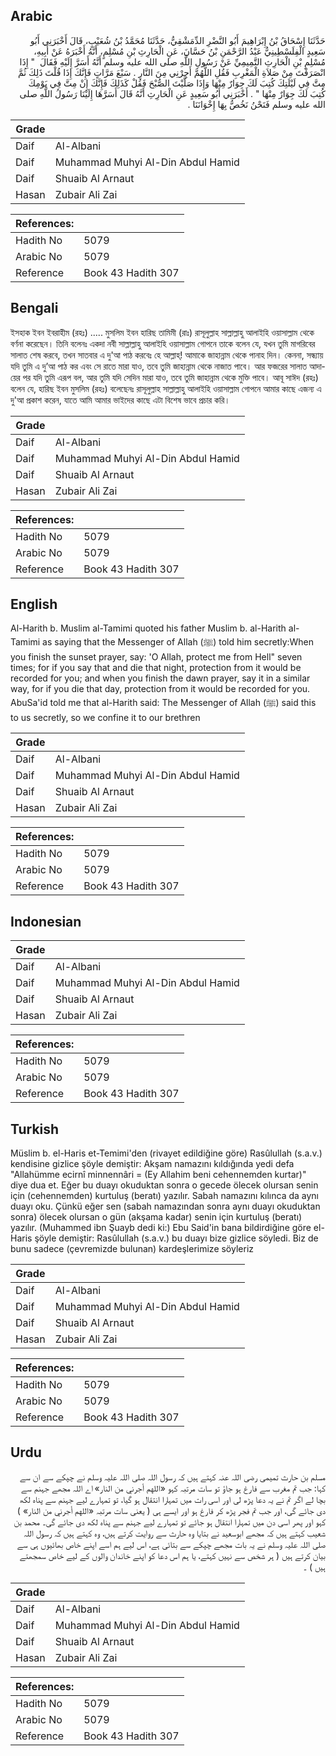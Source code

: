 ## Arabic


<div dir="rtl" lang="ar" style={{fontSize:'larger',backgroundColor:'#f8f9fa',padding:20}}>
حَدَّثَنَا إِسْحَاقُ بْنُ إِبْرَاهِيمَ أَبُو النَّضْرِ الدِّمَشْقِيُّ، حَدَّثَنَا مُحَمَّدُ بْنُ شُعَيْبٍ، قَالَ أَخْبَرَنِي أَبُو سَعِيدٍ الْفِلَسْطِينِيُّ عَبْدُ الرَّحْمَنِ بْنُ حَسَّانَ، عَنِ الْحَارِثِ بْنِ مُسْلِمٍ، أَنَّهُ أَخْبَرَهُ عَنْ أَبِيهِ، مُسْلِمِ بْنِ الْحَارِثِ التَّمِيمِيِّ عَنْ رَسُولِ اللَّهِ صلى الله عليه وسلم أَنَّهُ أَسَرَّ إِلَيْهِ فَقَالَ ‏ "‏ إِذَا انْصَرَفْتَ مِنْ صَلاَةِ الْمَغْرِبِ فَقُلِ اللَّهُمَّ أَجِرْنِي مِنَ النَّارِ ‏.‏ سَبْعَ مَرَّاتٍ فَإِنَّكَ إِذَا قُلْتَ ذَلِكَ ثُمَّ مِتَّ فِي لَيْلَتِكَ كُتِبَ لَكَ جِوَارٌ مِنْهَا وَإِذَا صَلَّيْتَ الصُّبْحَ فَقُلْ كَذَلِكَ فَإِنَّكَ إِنْ مِتَّ فِي يَوْمِكَ كُتِبَ لَكَ جِوَارٌ مِنْهَا ‏"‏ ‏.‏ أَخْبَرَنِي أَبُو سَعِيدٍ عَنِ الْحَارِثِ أَنَّهُ قَالَ أَسَرَّهَا إِلَيْنَا رَسُولُ اللَّهِ صلى الله عليه وسلم فَنَحْنُ نَخُصُّ بِهَا إِخْوَانَنَا ‏.‏
</div>
<div style={{backgroundColor:'#f8f9fa',padding:20, marginBottom: 10}}><table> <thead> <tr> <th>Grade</th> <th></th> </tr> </thead> <tbody> <tr><td>Daif</td><td>Al-Albani</td></tr><tr><td>Daif</td><td>Muhammad Muhyi Al-Din Abdul Hamid</td></tr><tr><td>Daif</td><td>Shuaib Al Arnaut</td></tr><tr><td>Hasan</td><td>Zubair Ali Zai</td></tr></tbody></table><table> <thead> <tr> <th>References:</th> <th></th> </tr> </thead> <tbody><tr><td>Hadith No</td><td>5079</td></tr><tr><td>Arabic No</td><td>5079</td></tr><tr><td>Reference</td><td>Book 43 Hadith 307</td></tr></tbody></table></div>

## Bengali


<div dir="ltr" lang="bn" style={{fontSize:'larger',backgroundColor:'#f8f9fa',padding:20}}>
ইসহাক ইবন ইবরাহীম (রহঃ) ..... মুসলিম ইবন হারিছ তামিমী (রাঃ) রাসূলুল্লাহ সাল্লাল্লাহু আলাইহি ওয়াসাল্লাম থেকে বর্ণনা করেছেন। তিনি বলেনঃ একদা নবী সাল্লাল্লাহু আলাইহি ওয়াসাল্লাম গোপনে তাকে বলেন যে, যখন তুমি মাগরিবের সালাত শেষ করবে, তখন সাতবার এ দু'আ পাঠ করবেঃ হে আল্লাহ্‌! আমাকে জাহান্নাম থেকে পানাহ দিন। কেননা, সন্ধ্যায় যদি তুমি এ দু’আ পাঠ কর এবং সে রাতে মারা যাও, তবে তুমি জাহান্নাম থেকে নাজাত পাবে। আর ফজরের সালাত আদায়ের পর যদি তুমি এরূপ বল, আর তুমি যদি সেদিন মারা যাও, তবে তুমি জাহান্নাম থেকে মুক্তি পাবে। আবূ সাঈদ (রহঃ) বলেন যে, হারিছ ইবন মুসলিম (রহঃ) বলেছেনঃ রাসূলুল্লাহ সাল্লাল্লাহু আলাইহি ওয়াসাল্লাম গোপনে আমার কাছে এজন্য এ দু'আ প্রকাশ করেন, যাতে আমি আমার ভাইদের কাছে এটা বিশেষ ভাবে প্রচার করি।
</div>
<div style={{backgroundColor:'#f8f9fa',padding:20, marginBottom: 10}}><table> <thead> <tr> <th>Grade</th> <th></th> </tr> </thead> <tbody> <tr><td>Daif</td><td>Al-Albani</td></tr><tr><td>Daif</td><td>Muhammad Muhyi Al-Din Abdul Hamid</td></tr><tr><td>Daif</td><td>Shuaib Al Arnaut</td></tr><tr><td>Hasan</td><td>Zubair Ali Zai</td></tr></tbody></table><table> <thead> <tr> <th>References:</th> <th></th> </tr> </thead> <tbody><tr><td>Hadith No</td><td>5079</td></tr><tr><td>Arabic No</td><td>5079</td></tr><tr><td>Reference</td><td>Book 43 Hadith 307</td></tr></tbody></table></div>

## English


<div dir="ltr" lang="en" style={{fontSize:'larger',backgroundColor:'#f8f9fa',padding:20}}>
Al-Harith b. Muslim al-Tamimi quoted his father Muslim b. al-Harith al-Tamimi as saying that the Messenger of Allah (ﷺ) told him secretly:When you finish the sunset prayer, say: 'O Allah, protect me from Hell" seven times; for if you say that and die that night, protection from it would be recorded for you; and when you finish the dawn prayer, say it in a similar way, for if you die that day, protection from it would be recorded for you. AbuSa'id told me that al-Harith said: The Messenger of Allah (ﷺ) said this to us secretly, so we confine it to our brethren
</div>
<div style={{backgroundColor:'#f8f9fa',padding:20, marginBottom: 10}}><table> <thead> <tr> <th>Grade</th> <th></th> </tr> </thead> <tbody> <tr><td>Daif</td><td>Al-Albani</td></tr><tr><td>Daif</td><td>Muhammad Muhyi Al-Din Abdul Hamid</td></tr><tr><td>Daif</td><td>Shuaib Al Arnaut</td></tr><tr><td>Hasan</td><td>Zubair Ali Zai</td></tr></tbody></table><table> <thead> <tr> <th>References:</th> <th></th> </tr> </thead> <tbody><tr><td>Hadith No</td><td>5079</td></tr><tr><td>Arabic No</td><td>5079</td></tr><tr><td>Reference</td><td>Book 43 Hadith 307</td></tr></tbody></table></div>

## Indonesian


<div dir="ltr" lang="id" style={{fontSize:'larger',backgroundColor:'#f8f9fa',padding:20}}>

</div>
<div style={{backgroundColor:'#f8f9fa',padding:20, marginBottom: 10}}><table> <thead> <tr> <th>Grade</th> <th></th> </tr> </thead> <tbody> <tr><td>Daif</td><td>Al-Albani</td></tr><tr><td>Daif</td><td>Muhammad Muhyi Al-Din Abdul Hamid</td></tr><tr><td>Daif</td><td>Shuaib Al Arnaut</td></tr><tr><td>Hasan</td><td>Zubair Ali Zai</td></tr></tbody></table><table> <thead> <tr> <th>References:</th> <th></th> </tr> </thead> <tbody><tr><td>Hadith No</td><td>5079</td></tr><tr><td>Arabic No</td><td>5079</td></tr><tr><td>Reference</td><td>Book 43 Hadith 307</td></tr></tbody></table></div>

## Turkish


<div dir="ltr" lang="tr" style={{fontSize:'larger',backgroundColor:'#f8f9fa',padding:20}}>
Müslim b. el-Haris et-Temimi'den (rivayet edildiğine göre) Rasûlullah (s.a.v.) kendisine gizlice şöyle demiştir: Akşam namazını kıldığında yedi defa "Allahümme ecirnî minnennâri = (Ey Allahim beni cehennemden kurtar)" diye dua et. Eğer bu duayı okuduktan sonra o gecede ölecek olursan senin için (cehennemden) kurtuluş (beratı) yazılır. Sabah namazını kılınca da aynı duayı oku. Çünkü eğer sen (sabah namazından sonra aynı duayı okuduktan sonra) ölecek olursan o gün (akşama kadar) senin için kurtuluş (beratı) yazılır. (Muhammed ibn Şuayb dedi ki:) Ebu Said'in bana bildirdiğine göre el-Haris şöyle demiştir: Rasûlullah (s.a.v.) bu duayı bize gizlice söyledi. Biz de bunu sadece (çevremizde bulunan) kardeşlerimize söyleriz
</div>
<div style={{backgroundColor:'#f8f9fa',padding:20, marginBottom: 10}}><table> <thead> <tr> <th>Grade</th> <th></th> </tr> </thead> <tbody> <tr><td>Daif</td><td>Al-Albani</td></tr><tr><td>Daif</td><td>Muhammad Muhyi Al-Din Abdul Hamid</td></tr><tr><td>Daif</td><td>Shuaib Al Arnaut</td></tr><tr><td>Hasan</td><td>Zubair Ali Zai</td></tr></tbody></table><table> <thead> <tr> <th>References:</th> <th></th> </tr> </thead> <tbody><tr><td>Hadith No</td><td>5079</td></tr><tr><td>Arabic No</td><td>5079</td></tr><tr><td>Reference</td><td>Book 43 Hadith 307</td></tr></tbody></table></div>

## Urdu


<div dir="rtl" lang="ur" style={{fontSize:'larger',backgroundColor:'#f8f9fa',padding:20}}>
مسلم بن حارث تمیمی رضی اللہ عنہ کہتے ہیں کہ رسول اللہ صلی اللہ علیہ وسلم نے چپکے سے ان سے کہا: جب تم مغرب سے فارغ ہو جاؤ تو سات مرتبہ کہو «اللهم أجرني من النار» اے اللہ مجھے جہنم سے بچا لے اگر تم نے یہ دعا پڑھ لی اور اسی رات میں تمہارا انتقال ہو گیا، تو تمہارے لیے جہنم سے پناہ لکھ دی جائے گی، اور جب تم فجر پڑھ کر فارغ ہو اور ایسے ہی ( یعنی سات مرتبہ «اللهم أجرني من النار» ) کہو اور پھر اسی دن میں تمہارا انتقال ہو جائے تو تمہارے لیے جہنم سے پناہ لکھ دی جائے گی۔ محمد بن شعیب کہتے ہیں کہ مجھے ابوسعید نے بتایا وہ حارث سے روایت کرتے ہیں، وہ کہتے ہیں کہ رسول اللہ صلی اللہ علیہ وسلم نے یہ بات مجھے چپکے سے بتائی ہے، اس لیے ہم اسے اپنے خاص بھائیوں ہی سے بیان کرتے ہیں ( ہر شخص سے نہیں کہتے، یا ہم اس دعا کو اپنے خاندان والوں کے لیے خاص سمجھتے ہیں ) ۔
</div>
<div style={{backgroundColor:'#f8f9fa',padding:20, marginBottom: 10}}><table> <thead> <tr> <th>Grade</th> <th></th> </tr> </thead> <tbody> <tr><td>Daif</td><td>Al-Albani</td></tr><tr><td>Daif</td><td>Muhammad Muhyi Al-Din Abdul Hamid</td></tr><tr><td>Daif</td><td>Shuaib Al Arnaut</td></tr><tr><td>Hasan</td><td>Zubair Ali Zai</td></tr></tbody></table><table> <thead> <tr> <th>References:</th> <th></th> </tr> </thead> <tbody><tr><td>Hadith No</td><td>5079</td></tr><tr><td>Arabic No</td><td>5079</td></tr><tr><td>Reference</td><td>Book 43 Hadith 307</td></tr></tbody></table></div>
